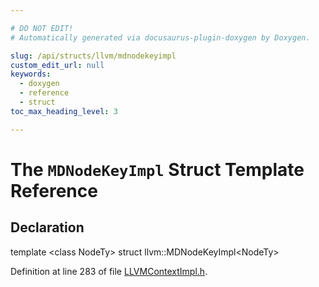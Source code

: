 ```yaml
---

# DO NOT EDIT!
# Automatically generated via docusaurus-plugin-doxygen by Doxygen.

slug: /api/structs/llvm/mdnodekeyimpl
custom_edit_url: null
keywords:
  - doxygen
  - reference
  - struct
toc_max_heading_level: 3

---
```





# The `MDNodeKeyImpl` Struct Template Reference

<DoxygenPage pluginConfig={pluginConfig}>



## Declaration

<CodeBlock>template &lt;class NodeTy&gt;
struct llvm::MDNodeKeyImpl&lt;NodeTy&gt;</CodeBlock>


Definition at line 283 of file <a href="/docs/api/files/lib/lib/ir/llvmcontextimpl-h">LLVMContextImpl.h</a>.

</DoxygenPage>
